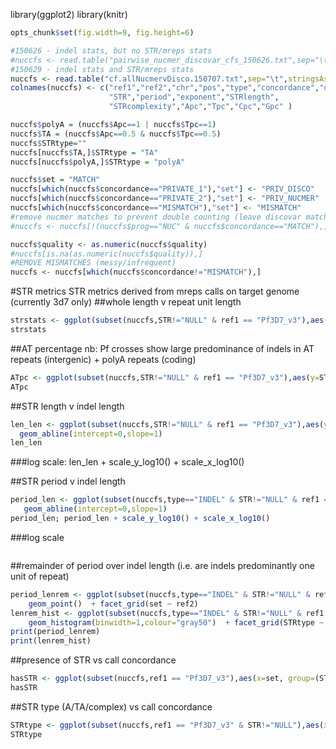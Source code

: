library(ggplot2)
library(knitr)
```r
opts_chunk$set(fig.width=9, fig.height=6)
``` 

```r
#150626 - indel stats, but no STR/mreps stats
#nuccfs <- read.table("pairwise_nucmer_discovar_cfs_150626.txt",sep="\t",stringsAsFactors = F)
#150629 - indel stats and STR/mreps stats
nuccfs <- read.table("cf.allNucmervDisco.150707.txt",sep="\t",stringsAsFactors = F)
colnames(nuccfs) <- c("ref1","ref2","chr","pos","type","concordance","quality","length","alleles","complexity",
                      "STR","period","exponent","STRlength",
                      "STRcomplexity","Apc","Tpc","Cpc","Gpc" )
```

```r
nuccfs$polyA = (nuccfs$Apc==1 | nuccfs$Tpc==1)
nuccfs$TA = (nuccfs$Apc==0.5 & nuccfs$Tpc==0.5)
nuccfs$STRtype=""
nuccfs[nuccfs$TA,]$STRtype = "TA"
nuccfs[nuccfs$polyA,]$STRtype = "polyA"

nuccfs$set = "MATCH"
nuccfs[which(nuccfs$concordance=="PRIVATE_1"),"set"] <- "PRIV_DISCO"
nuccfs[which(nuccfs$concordance=="PRIVATE_2"),"set"] <- "PRIV_NUCMER"
nuccfs[which(nuccfs$concordance=="MISMATCH"),"set"] <- "MISMATCH"
#remove nucmer matches to prevent double counting (leave discovar matches untouched)
#nuccfs <- nuccfs[!(nuccfs$prog=="NUC" & nuccfs$concordance=="MATCH"),]

nuccfs$quality <- as.numeric(nuccfs$quality)
#nuccfs[is.na(as.numeric(nuccfs$quality)),]
#REMOVE MISMATCHES (messy/infrequent)
nuccfs <- nuccfs[which(nuccfs$concordance!="MISMATCH"),]
```

#STR metrics
STR metrics derived from mreps calls on target genome (currently 3d7 only)
##whole length v repeat unit length
```r
strstats <- ggplot(subset(nuccfs,STR!="NULL" & ref1 == "Pf3D7_v3"),aes(y=STRlength,x=period, colour=set)) + geom_point()  + facet_grid(set ~ ref2)
strstats
```

##AT percentage
nb: Pf crosses show large predominance of indels in AT repeats (intergenic) + polyA repeats (coding)
```r
ATpc <- ggplot(subset(nuccfs,STR!="NULL" & ref1 == "Pf3D7_v3"),aes(y=STRlength,x=Apc+Tpc, colour=polyA)) + geom_point()  + facet_grid(set ~ ref2)
ATpc
```

##STR length v indel length
```r
len_len <- ggplot(subset(nuccfs,STR!="NULL" & ref1 == "Pf3D7_v3"),aes(y=STRlength,x=length, colour=set)) + geom_point()  + facet_grid(set ~ ref2)+
  geom_abline(intercept=0,slope=1)
len_len
```
###log scale: 
len_len + scale_y_log10() + scale_x_log10()

##STR period v indel length
```r
period_len <- ggplot(subset(nuccfs,type=="INDEL" & STR!="NULL" & ref1 == "Pf3D7_v3"),aes(y=period,x=length, colour=set)) + geom_point()  + facet_grid(set ~ ref2) + 
   geom_abline(intercept=0,slope=1)
period_len; period_len + scale_y_log10() + scale_x_log10()

```
###log scale
```r
```

##remainder of period over indel length
(i.e. are indels predominantly one unit of repeat)
```r
period_lenrem <- ggplot(subset(nuccfs,type=="INDEL" & STR!="NULL" & ref1 == "Pf3D7_v3"),aes(y=period,x=length %% period, colour=TA)) + 
    geom_point()  + facet_grid(set ~ ref2)
lenrem_hist <- ggplot(subset(nuccfs,type=="INDEL" & STR!="NULL" & ref1 == "Pf3D7_v3"),aes(x=length %% period, fill=set)) + 
    geom_histogram(binwidth=1,colour="gray50")  + facet_grid(STRtype ~ ref2)
print(period_lenrem)
print(lenrem_hist)
```

##presence of STR vs call concordance
```r
hasSTR <- ggplot(subset(nuccfs,ref1 == "Pf3D7_v3"),aes(x=set, group=(STR!="NULL"), fill=(STR!="NULL"))) + geom_histogram()  + facet_grid(type ~ ref2,scales="free_y")
hasSTR
```

##STR type (A/TA/complex) vs call concordance
```r
STRtype <- ggplot(subset(nuccfs,ref1 == "Pf3D7_v3" & STR!="NULL"),aes(x=set, group=STRtype, fill=STRtype)) + geom_histogram()  + facet_grid(type ~ ref2,scales="free_y")
STRtype
```
